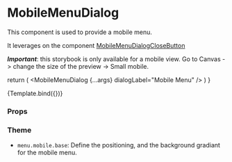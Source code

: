 
<Meta title="Components/Menu/MobileMenuDialog" component={MobileMenuDialog} />

# MobileMenuDialog

This component is used to provide a mobile menu.

It leverages on the component [MobileMenuDialogCloseButton](/docs/components-menu-MobileMenuDialogCloseButton--default-story)

_**Important**_: this storybook is only available for a mobile view. Go to Canvas -> change the size of the preview -> Small mobile.

  return (
    <MenuProvider>
      <DrawerContainer>
        <HeaderMain title="Only mobile view!" />
        <MobileMenuDialog {...args} dialogLabel="Mobile Menu" />
      </DrawerContainer>
    </MenuProvider>
  )
}

<Canvas>
  <Story name="Default">{Template.bind({})}</Story>
</Canvas>

### Props

<ArgsTable story="Default" />

### Theme

- `menu.mobile.base`: Define the positioning, and the background gradiant for the mobile menu.
